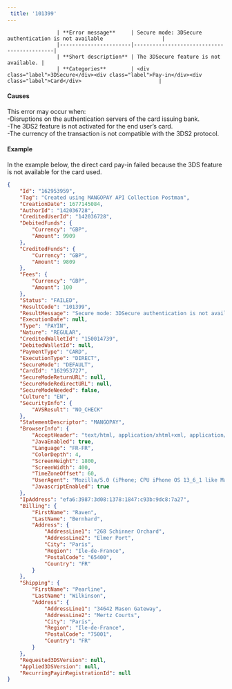 ---  
 title: '101399'  
---  


                    | **Error message**     | Secure mode: 3DSecure authentication is not available                   |
                    |-----------------------|--------------------------------------------|
                    | **Short description** | The 3DSecure feature is not available. |
                    | **Categories**        | <div class="label">3DSecure</div><div class="label">Pay-in</div><div class="label">Card</div>                         |
                  

#### Causes  

This error may occur when:  
-Disruptions on the authentication servers of the card issuing bank.  
-The 3DS2 feature is not activated for the end user’s card.  
-The currency of the transaction is not compatible with the 3DS2 protocol.  

#### Example  

In the example below, the direct card pay-in failed because the 3DS feature is not available for the card used.  
```json API Response
{
    "Id": "162953959",
    "Tag": "Created using MANGOPAY API Collection Postman",
    "CreationDate": 1677145084,
    "AuthorId": "142036728",
    "CreditedUserId": "142036728",
    "DebitedFunds": {
        "Currency": "GBP",
        "Amount": 9909
    },
    "CreditedFunds": {
        "Currency": "GBP",
        "Amount": 9809
    },
    "Fees": {
        "Currency": "GBP",
        "Amount": 100
    },
    "Status": "FAILED",
    "ResultCode": "101399",
    "ResultMessage": "Secure mode: 3DSecure authentication is not available",
    "ExecutionDate": null,
    "Type": "PAYIN",
    "Nature": "REGULAR",
    "CreditedWalletId": "150014739",
    "DebitedWalletId": null,
    "PaymentType": "CARD",
    "ExecutionType": "DIRECT",
    "SecureMode": "DEFAULT",
    "CardId": "162953727",
    "SecureModeReturnURL": null,
    "SecureModeRedirectURL": null,
    "SecureModeNeeded": false,
    "Culture": "EN",
    "SecurityInfo": {
        "AVSResult": "NO_CHECK"
    },
    "StatementDescriptor": "MANGOPAY",
    "BrowserInfo": {
        "AcceptHeader": "text/html, application/xhtml+xml, application/xml;q=0.9, /;q=0.8",
        "JavaEnabled": true,
        "Language": "FR-FR",
        "ColorDepth": 4,
        "ScreenHeight": 1800,
        "ScreenWidth": 400,
        "TimeZoneOffset": 60,
        "UserAgent": "Mozilla/5.0 (iPhone; CPU iPhone OS 13_6_1 like Mac OS X) AppleWebKit/605.1.15 (KHTML, like Gecko) Mobile/15E148",
        "JavascriptEnabled": true
    },
    "IpAddress": "efa6:3987:3d08:1378:1847:c93b:9dc8:7a27",
    "Billing": {
        "FirstName": "Raven",
        "LastName": "Bernhard",
        "Address": {
            "AddressLine1": "268 Schinner Orchard",
            "AddressLine2": "Elmer Port",
            "City": "Paris",
            "Region": "Ile-de-France",
            "PostalCode": "65400",
            "Country": "FR"
        }
    },
    "Shipping": {
        "FirstName": "Pearline",
        "LastName": "Wilkinson",
        "Address": {
            "AddressLine1": "34642 Mason Gateway",
            "AddressLine2": "Mertz Courts",
            "City": "Paris",
            "Region": "Ile-de-France",
            "PostalCode": "75001",
            "Country": "FR"
        }
    },
    "Requested3DSVersion": null,
    "Applied3DSVersion": null,
    "RecurringPayinRegistrationId": null
}
```